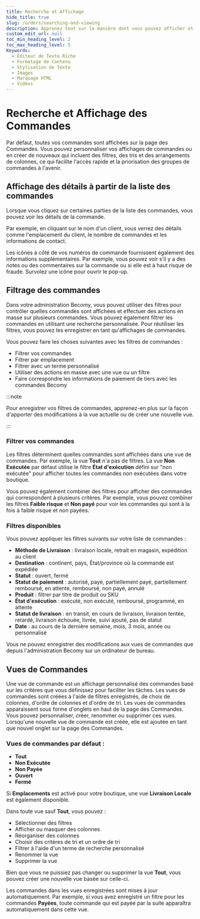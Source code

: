 ```yaml
---
title: Recherche et Affichage
hide_title: true
slug: /orders/searching-and-viewing
description: Apprenez tout sur la manière dont vous pouvez afficher et filtrer vos commandes dans le tableau de bord administrateur.
custom_edit_url: null
toc_min_heading_level: 2
toc_max_heading_level: 5
Keywords:
  - Éditeur de Texte Riche
  - Formatage de Contenu
  - Stylisation de Texte
  - Images
  - Marquage HTML
  - Vidéos
---
```



<head>
  <meta
    property="twitter:description"
    content="Apprenez tout sur la manière dont vous pouvez afficher et filtrer vos commandes dans le tableau de bord administrateur."
  />
  <meta
    property="og:url"
    content="https://docs-becomy.surge.sh/orders/searching-and-viewing/"
  />
  <link rel="canonical" href="https://docs-becomy.surge.sh/orders" />
  <link
    rel="alternate"
    href="https://docs-becomy.surge.sh/orders/fr"
    hreflang="fr"
  />
</head>

# Recherche et Affichage des Commandes

Par défaut, toutes vos commandes sont affichées sur la page des Commandes. Vous pouvez personnaliser vos affichages de commandes ou en créer de nouveaux qui incluent des filtres, des tris et des arrangements de colonnes, ce qui facilite l'accès rapide et la priorisation des groupes de commandes à l'avenir.

## Affichage des détails à partir de la liste des commandes

Lorsque vous cliquez sur certaines parties de la liste des commandes, vous pouvez voir les détails de la commande.

Par exemple, en cliquant sur le nom d'un client, vous verrez des détails comme l'emplacement du client, le nombre de commandes et les informations de contact.

Les icônes à côté de vos numéros de commande fournissent également des informations supplémentaires. Par exemple, vous pouvez voir s'il y a des notes ou des commentaires sur la commande ou si elle est à haut risque de fraude. Survolez une icône pour ouvrir le pop-up.

## Filtrage des commandes

Dans votre administration Becomy, vous pouvez utiliser des filtres pour contrôler quelles commandes sont affichées et effectuer des actions en masse sur plusieurs commandes. Vous pouvez également filtrer les commandes en utilisant une recherche personnalisée. Pour réutiliser les filtres, vous pouvez les enregistrer en tant qu'affichages de commandes.

Vous pouvez faire les choses suivantes avec les filtres de commandes :

- Filtrer vos commandes
- Filtrer par emplacement
- Filtrer avec un terme personnalisé
- Utiliser des actions en masse avec une vue ou un filtre
- Faire correspondre les informations de paiement de tiers avec les commandes Becomy

:::note

Pour enregistrer vos filtres de commandes, apprenez-en plus sur la façon d'apporter des modifications à la vue actuelle ou de créer une nouvelle vue.

:::

### Filtrer vos commandes

Les filtres déterminent quelles commandes sont affichées dans une vue de commandes. Par exemple, la vue **Tout** n'a pas de filtres. La vue **Non Exécutée** par défaut utilise le filtre **État d'exécution** défini sur "non exécutée" pour afficher toutes les commandes non exécutées dans votre boutique.

Vous pouvez également combiner des filtres pour afficher des commandes qui correspondent à plusieurs critères. Par exemple, vous pouvez combiner les filtres **Faible risque** et **Non payé** pour voir les commandes qui sont à la fois à faible risque et non payées.

### Filtres disponibles

Vous pouvez appliquer les filtres suivants sur votre liste de commandes :

- **Méthode de Livraison** : livraison locale, retrait en magasin, expédition au client
- **Destination** : continent, pays, État/province où la commande est expédiée
- **Statut** : ouvert, fermé
- **Statut de paiement** : autorisé, payé, partiellement payé, partiellement remboursé, en attente, remboursé, non payé, annulé
- **Produit** : filtrer par titre de produit ou SKU
- **État d'exécution** : exécuté, non exécuté, remboursé, programmé, en attente
- **Statut de livraison** : en transit, en cours de livraison, livraison tentée, retardé, livraison échouée, livrée, suivi ajouté, pas de statut
- **Date** : au cours de la dernière semaine, mois, 3 mois, année ou personnalisé

Vous ne pouvez enregistrer des modifications aux vues de commandes que depuis l'administration Becomy sur un ordinateur de bureau.

## Vues de Commandes

Une vue de commande est un affichage personnalisé des commandes basé sur les critères que vous définissez pour faciliter les tâches. Les vues de commandes sont créées à l'aide de filtres enregistrés, de choix de colonnes, d'ordre de colonnes et d'ordre de tri. Les vues de commandes apparaissent sous forme d'onglets en haut de la page des Commandes. Vous pouvez personnaliser, créer, renommer ou supprimer ces vues. Lorsqu'une nouvelle vue de commande est créée, elle est ajoutée en tant que nouvel onglet sur la page des Commandes.

### Vues de commandes par défaut :

- **Tout**
- **Non Exécutée**
- **Non Payée**
- **Ouvert**
- **Fermé**

Si **Emplacements** est activé pour votre boutique, une vue **Livraison Locale** est également disponible.

Dans toute vue sauf **Tout**, vous pouvez :

- Sélectionner des filtres
- Afficher ou masquer des colonnes
- Réorganiser des colonnes
- Choisir des critères de tri et un ordre de tri
- Filtrer à l'aide d'un terme de recherche personnalisé
- Renommer la vue
- Supprimer la vue

Bien que vous ne puissiez pas changer ou supprimer la vue **Tout**, vous pouvez créer une nouvelle vue basée sur celle-ci.

Les commandes dans les vues enregistrées sont mises à jour automatiquement. Par exemple, si vous avez enregistré un filtre pour les commandes **Payées**, toute commande qui est payée par la suite apparaîtra automatiquement dans cette vue.
